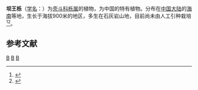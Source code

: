 {{Speciesbox 
| genus = Quercus
| species = bawanglingensis
| authority = Huang, Li et Xing
}}
'''坝王栎'''（[[学名|学名]]：{{lang|la|''Quercus bawanglingensis''}}）为[[壳斗科|壳斗科]][[栎属|栎属]]的植物，为中国的特有植物。分布在[[中国大陆|中国大陆]]的[[海南|海南]]等地，生长于海拔900米的地区，多生在石灰岩山地，目前尚未由人工引种栽培<ref>{{cite web |url=http://zwz.lifescience.com.cn/info.aspx?id=4028 |language=zh-hans |title=Quercus monimotricha Hand.-Mazz. |publisher=中國植物志 |accessdate=2018-09-07 }}{{Dead link|date=2020年6月 |bot=InternetArchiveBot |fix-attempted=yes }}</ref><ref>{{cite web| url =http://www.bioinfo.cn/db05/KmzwSpecies.php?action=view&id=7982| title =坝王栎| work =《中国高等植物数据库全库》| publisher =中国科学院微生物研究所| author =昆明植物研究所| accessdate =2009-02-25| deadurl =yes| archiveurl =https://web.archive.org/web/20160305074126/http://www.bioinfo.cn/db05/KmzwSpecies.php?action=view&id=7982| archivedate =2016-03-05}}</ref>。

== 参考文献 ==
{{reflist}}
{{Taxonbar|from=Q10928710}}

[[Category:栎属|B]]
[[Category:中國特有植物|B]]
[[Category:海南植物|B]]